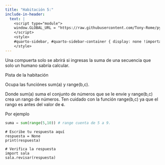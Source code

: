 ```yaml
---
title: "Habitación 5:"
include-in-header:
  text: |
    <script type="module">
    window.GLOBAL_URL = "https://raw.githubusercontent.com/Tony-Rome/pyscape/refs/heads/feature/estacion-espacial/quarto/rooms/sala_05.py";
    </script>
    <style>
    #quarto-sidebar, #quarto-sidebar-container { display: none !important; }
    </style>
---
```


Una compuerta solo se abrirá si ingresas la suma de una secuencia que solo un humano sabría calcular.

::: {.callout-tip title="Pista" collapse="true"}
Pista de la habitación

Ocupa las funciónes sum(a) y range(b,c).

Donde sum(a) suma el conjunto de números que se le envie y range(b,c) crea un rango de números. Ten cuidado con la función range(b,c) ya que el rango es antes del valor de **c**.

Por ejemplo
```python 
suma = sum(range(5,10)) # range cuenta de 5 a 9.
```
:::

```pyodide-python
# Escribe tu respuesta aquí
respuesta = None
print(respuesta)

# Verifica la respuesta
import sala
sala.revisar(respuesta)
```